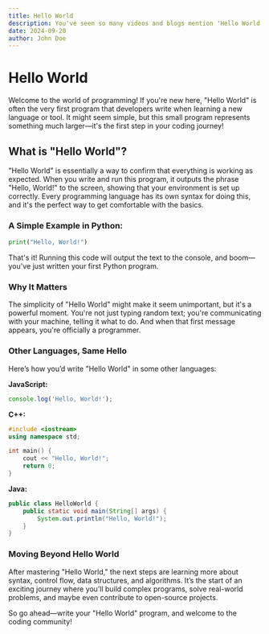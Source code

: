 ```yaml
---
title: Hello World
description: You've seen so many videos and blogs mention 'Hello World', but do you really know what it means?
date: 2024-09-20
author: John Doe
---
```


# Hello World

Welcome to the world of programming! If you're new here, "Hello World" is often the very first program that developers write when learning a new language or tool. It might seem simple, but this small program represents something much larger—it's the first step in your coding journey!

## What is "Hello World"?

"Hello World" is essentially a way to confirm that everything is working as expected. When you write and run this program, it outputs the phrase "Hello, World!" to the screen, showing that your environment is set up correctly. Every programming language has its own syntax for doing this, and it's the perfect way to get comfortable with the basics.

### A Simple Example in Python:

```python
print("Hello, World!")
```

That's it! Running this code will output the text to the console, and boom—you've just written your first Python program.

### Why It Matters

The simplicity of "Hello World" might make it seem unimportant, but it's a powerful moment. You're not just typing random text; you're communicating with your machine, telling it what to do. And when that first message appears, you're officially a programmer.

### Other Languages, Same Hello

Here’s how you’d write "Hello World" in some other languages:

**JavaScript:**

```javascript
console.log('Hello, World!');
```

**C++:**

```cpp
#include <iostream>
using namespace std;

int main() {
    cout << "Hello, World!";
    return 0;
}
```

**Java:**

```java
public class HelloWorld {
    public static void main(String[] args) {
        System.out.println("Hello, World!");
    }
}
```

### Moving Beyond Hello World

After mastering "Hello World," the next steps are learning more about syntax, control flow, data structures, and algorithms. It’s the start of an exciting journey where you’ll build complex programs, solve real-world problems, and maybe even contribute to open-source projects.

So go ahead—write your "Hello World" program, and welcome to the coding community!
